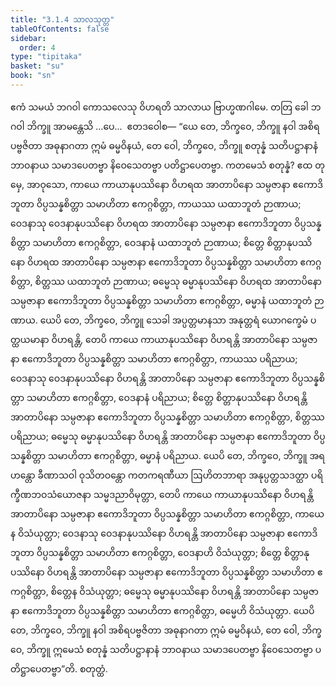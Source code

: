 ```yaml
---
title: "3.1.4 သာလသုတ္တ"
tableOfContents: false
sidebar:
  order: 4
type: "tipitaka"
basket: "su"
book: "sn"
---
```



<DynamicBreadcrumb />

<Division number="370" book="sn" e="ch" v="18" p="333">

<Paragraph number="762" book="sn">
ဧကံ သမယံ ဘဂဝါ ကောသလေသု ဝိဟရတိ သာလာယ ဗြာဟ္မဏဂါမေ. တတြ ခေါ ဘဂဝါ ဘိက္ခူ အာမန္တေသိ …ပေ…  ဧတဒဝေါစ—
</Paragraph>

<Paragraph number="763" book="sn">
“ယေ တေ, ဘိက္ခဝေ, ဘိက္ခူ နဝါ အစိရပဗ္ဗဇိတာ အဓုနာဂတာ ဣမံ ဓမ္မဝိနယံ, တေ ဝေါ, ဘိက္ခဝေ, ဘိက္ခူ စတုန္နံ သတိပဋ္ဌာနာနံ ဘာဝနာယ သမာဒပေတဗ္ဗာ နိဝေသေတဗ္ဗာ ပတိဋ္ဌာပေတဗ္ဗာ. ကတမေသံ စတုန္နံ? ဧထ တုမှေ, အာဝုသော, ကာယေ ကာယာနုပဿိနော ဝိဟရထ အာတာပိနော သမ္ပဇာနာ ဧကောဒိဘူတာ ဝိပ္ပသန္နစိတ္တာ သမာဟိတာ ဧကဂ္ဂစိတ္တာ, ကာယဿ ယထာဘူတံ ဉာဏာယ; ဝေဒနာသု ဝေဒနာနုပဿိနော ဝိဟရထ အာတာပိနော သမ္ပဇာနာ ဧကောဒိဘူတာ ဝိပ္ပသန္နစိတ္တာ သမာဟိတာ ဧကဂ္ဂစိတ္တာ, ဝေဒနာနံ ယထာဘူတံ ဉာဏာယ; စိတ္တေ စိတ္တာနုပဿိနော ဝိဟရထ အာတာပိနော သမ္ပဇာနာ ဧကောဒိဘူတာ ဝိပ္ပသန္နစိတ္တာ သမာဟိတာ ဧကဂ္ဂစိတ္တာ, စိတ္တဿ ယထာဘူတံ ဉာဏာယ; ဓမ္မေသု ဓမ္မာနုပဿိနော ဝိဟရထ အာတာပိနော သမ္ပဇာနာ ဧကောဒိဘူတာ ဝိပ္ပသန္နစိတ္တာ သမာဟိတာ ဧကဂ္ဂစိတ္တာ, ဓမ္မာနံ ယထာဘူတံ ဉာဏာယ.
</Paragraph>

<Paragraph number="764" book="sn">
ယေပိ တေ, ဘိက္ခဝေ, ဘိက္ခူ သေခါ အပ္ပတ္တမာနသာ အနုတ္တရံ ယောဂက္ခေမံ ပတ္ထယမာနာ ဝိဟရန္တိ, တေပိ ကာယေ ကာယာနုပဿိနော ဝိဟရန္တိ အာတာပိနော သမ္ပဇာနာ ဧကောဒိဘူတာ ဝိပ္ပသန္နစိတ္တာ သမာဟိတာ ဧကဂ္ဂစိတ္တာ, ကာယဿ ပရိညာယ; ဝေဒနာသု ဝေဒနာနုပဿိနော ဝိဟရန္တိ အာတာပိနော သမ္ပဇာနာ ဧကောဒိဘူတာ ဝိပ္ပသန္နစိတ္တာ သမာဟိတာ ဧကဂ္ဂစိတ္တာ, ဝေဒနာနံ ပရိညာယ; စိတ္တေ စိတ္တာနုပဿိနော ဝိဟရန္တိ အာတာပိနော သမ္ပဇာနာ ဧကောဒိဘူတာ ဝိပ္ပသန္နစိတ္တာ သမာဟိတာ ဧကဂ္ဂစိတ္တာ, စိတ္တဿ ပရိညာယ; ဓမ္မေသု ဓမ္မာနုပဿိနော ဝိဟရန္တိ အာတာပိနော သမ္ပဇာနာ ဧကောဒိဘူတာ ဝိပ္ပသန္နစိတ္တာ သမာဟိတာ ဧကဂ္ဂစိတ္တာ, ဓမ္မာနံ ပရိညာယ.
</Paragraph>

<Paragraph number="765" book="sn">
ယေပိ တေ, ဘိက္ခဝေ, ဘိက္ခူ အရဟန္တော ခီဏာသဝါ ဝုသိတဝန္တော ကတကရဏီယာ ဩဟိတဘာရာ အနုပ္ပတ္တသဒတ္ထာ ပရိက္ခီဏဘဝသံယောဇနာ သမ္မဒညာဝိမုတ္တာ, တေပိ ကာယေ ကာယာနုပဿိနော ဝိဟရန္တိ အာတာပိနော သမ္ပဇာနာ ဧကောဒိဘူတာ ဝိပ္ပသန္နစိတ္တာ သမာဟိတာ ဧကဂ္ဂစိတ္တာ, ကာယေန ဝိသံယုတ္တာ; ဝေဒနာသု ဝေဒနာနုပဿိနော ဝိဟရန္တိ အာတာပိနော သမ္ပဇာနာ ဧကောဒိဘူတာ ဝိပ္ပသန္နစိတ္တာ သမာဟိတာ ဧကဂ္ဂစိတ္တာ, ဝေဒနာဟိ ဝိသံယုတ္တာ; စိတ္တေ စိတ္တာနုပဿိနော ဝိဟရန္တိ အာတာပိနော သမ္ပဇာနာ ဧကောဒိဘူတာ ဝိပ္ပသန္နစိတ္တာ သမာဟိတာ ဧကဂ္ဂစိတ္တာ, စိတ္တေန ဝိသံယုတ္တာ; ဓမ္မေသု ဓမ္မာနုပဿိနော ဝိဟရန္တိ အာတာပိနော သမ္ပဇာနာ ဧကောဒိဘူတာ ဝိပ္ပသန္နစိတ္တာ သမာဟိတာ ဧကဂ္ဂစိတ္တာ, ဓမ္မေဟိ ဝိသံယုတ္တာ.
</Paragraph>

<Paragraph number="766" book="sn">
ယေပိ တေ, ဘိက္ခဝေ, ဘိက္ခူ နဝါ အစိရပဗ္ဗဇိတာ အဓုနာဂတာ ဣမံ ဓမ္မဝိနယံ, တေ ဝေါ, ဘိက္ခဝေ, ဘိက္ခူ ဣမေသံ စတုန္နံ သတိပဋ္ဌာနာနံ ဘာဝနာယ သမာဒပေတဗ္ဗာ နိဝေသေတဗ္ဗာ ပတိဋ္ဌာပေတဗ္ဗာ”တိ.

</Paragraph>
</Division>

<Paragraph number="767" type="center" book="sn">
စတုတ္ထံ.
</Paragraph>